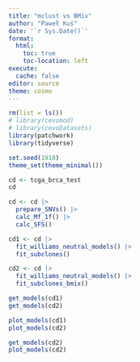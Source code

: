 ```yaml
---
title: "mclust vs BMix"
author: "Paweł Kuś"
date: '`r Sys.Date()`'
format: 
  html:
    toc: true
    toc-location: left
execute:
  cache: false
editor: source
theme: cosmo
---
```


```r
rm(list = ls())
# library(cevomod)
# library(cevoDatasets)
library(patchwork)
library(tidyverse)

set.seed(1918)
theme_set(theme_minimal())

cd <- tcga_brca_test
cd
```

```r
cd <- cd |> 
  prepare_SNVs() |> 
  calc_Mf_1f() |> 
  calc_SFS()
```


```r
cd1 <- cd |> 
  fit_williams_neutral_models() |> 
  fit_subclones()

cd2 <- cd |> 
  fit_williams_neutral_models() |> 
  fit_subclones_bmix()

get_models(cd1)
get_models(cd2)
```


```r
plot_models(cd1)
plot_models(cd2)
```


```r

get_models(cd2)
plot_models(cd2)
```

